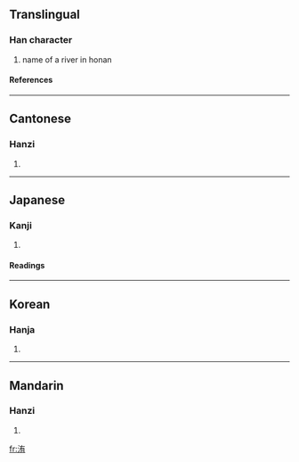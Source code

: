 ==Translingual==
===Han character===
{{Han char|rn=85|rad=水|as=06|sn=9|four=3412<sub>7</sub>|canj=水大月 (EKB)}}
# name of a river in honan
====References====
{{Han ref|kx=0621.170|dkj=17398|dj=1017.090|hdz=31604.020|uh=6D27|ud=27943|bh=ACA8|bd=44200}}

----
==Cantonese==
===Hanzi===
{{yue-hanzi|jyut=|y=fui2}}
# {{defn|Cantonese}}

----
==Japanese==
===Kanji===
{{ja-kanji|grade=|rs=水06}}
# {{defn|Japanese}} 
====Readings====
{{ja-readings|on=[[い]] (i)|kun=}}

----
==Korean==
===Hanja===
{{ko-hanja|hangeul=유|eumhun=|rv=yu|mr=yu|y=yu}}
# {{defn|Korean}}

----
==Mandarin==
===Hanzi===
{{cmn-hanzi|pin=[[wěi]] (wei3)|wg=wei<sup>3</sup>}}
# {{defn|Mandarin}}

[[fr:洧]]